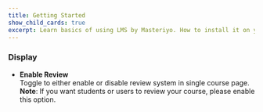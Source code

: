 ```yaml
---
title: Getting Started
show_child_cards: true
excerpt: Learn basics of using LMS by Masteriyo. How to install it on your WordPress setup.
---
```


### Display

- **Enable Review**  
  Toggle to either enable or disable review system in single course page.<br />
  **Note**: If you want students or users to review your course, please enable this option.
